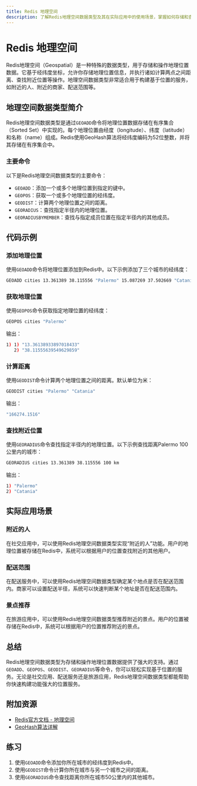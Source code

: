 ```yaml
---
title: Redis 地理空间
description: 了解Redis地理空间数据类型及其在实际应用中的使用场景，掌握如何存储和查询地理位置数据。
---
```


# Redis 地理空间

Redis地理空间（Geospatial）是一种特殊的数据类型，用于存储和操作地理位置数据。它基于经纬度坐标，允许你存储地理位置信息，并执行诸如计算两点之间距离、查找附近位置等操作。地理空间数据类型非常适合用于构建基于位置的服务，如附近的人、附近的商家、配送范围等。

## 地理空间数据类型简介

Redis地理空间数据类型是通过`GEOADD`命令将地理位置数据存储在有序集合（Sorted Set）中实现的。每个地理位置由经度（longitude）、纬度（latitude）和名称（name）组成。Redis使用GeoHash算法将经纬度编码为52位整数，并将其存储在有序集合中。

### 主要命令

以下是Redis地理空间数据类型的主要命令：

- `GEOADD`：添加一个或多个地理位置到指定的键中。
- `GEOPOS`：获取一个或多个地理位置的经纬度。
- `GEODIST`：计算两个地理位置之间的距离。
- `GEORADIUS`：查找指定半径内的地理位置。
- `GEORADIUSBYMEMBER`：查找与指定成员位置在指定半径内的其他成员。

## 代码示例

### 添加地理位置

使用`GEOADD`命令将地理位置添加到Redis中。以下示例添加了三个城市的经纬度：

```bash
GEOADD cities 13.361389 38.115556 "Palermo" 15.087269 37.502669 "Catania"
```

### 获取地理位置

使用`GEOPOS`命令获取指定地理位置的经纬度：

```bash
GEOPOS cities "Palermo"
```

输出：

```bash
1) 1) "13.36138933897018433"
   2) "38.11555639549629859"
```

### 计算距离

使用`GEODIST`命令计算两个地理位置之间的距离。默认单位为米：

```bash
GEODIST cities "Palermo" "Catania"
```

输出：

```bash
"166274.1516"
```

### 查找附近位置

使用`GEORADIUS`命令查找指定半径内的地理位置。以下示例查找距离Palermo 100公里内的城市：

```bash
GEORADIUS cities 13.361389 38.115556 100 km
```

输出：

```bash
1) "Palermo"
2) "Catania"
```

## 实际应用场景

### 附近的人

在社交应用中，可以使用Redis地理空间数据类型实现“附近的人”功能。用户的地理位置被存储在Redis中，系统可以根据用户的位置查找附近的其他用户。

### 配送范围

在配送服务中，可以使用Redis地理空间数据类型确定某个地点是否在配送范围内。商家可以设置配送半径，系统可以快速判断某个地址是否在配送范围内。

### 景点推荐

在旅游应用中，可以使用Redis地理空间数据类型推荐附近的景点。用户的位置被存储在Redis中，系统可以根据用户的位置推荐附近的景点。

## 总结

Redis地理空间数据类型为存储和操作地理位置数据提供了强大的支持。通过`GEOADD`、`GEOPOS`、`GEODIST`、`GEORADIUS`等命令，你可以轻松实现基于位置的服务。无论是社交应用、配送服务还是旅游应用，Redis地理空间数据类型都能帮助你快速构建功能强大的位置服务。

## 附加资源

- [Redis官方文档 - 地理空间](https://redis.io/commands#geo)
- [GeoHash算法详解](https://en.wikipedia.org/wiki/Geohash)

## 练习

1. 使用`GEOADD`命令添加你所在城市的经纬度到Redis中。
2. 使用`GEODIST`命令计算你所在城市与另一个城市之间的距离。
3. 使用`GEORADIUS`命令查找距离你所在城市50公里内的其他城市。

